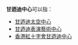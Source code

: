 '''甘迺迪中心'''可以指：
*[[肯尼迪航天中心|甘迺迪太空中心]]
*[[甘迺迪表演藝術中心|甘迺迪表演藝術中心]]
*[[香港紅十字會甘迺迪中心|香港紅十字會甘迺迪中心]]

{{disambig|Cat=五字地名消歧义}}